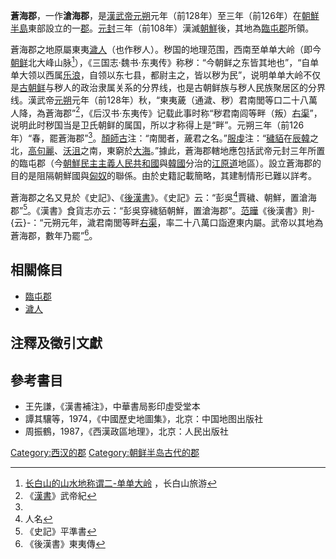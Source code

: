 {{郡
|地望= 朝鮮[[江原道_(北)|江原道]]、<br />韓國[[江原道_(南)|江原道]]
|治所= 不詳
|始置年代= 前128年
|廢置年代= 前126年
|別名 = 滄海郡
|}}

'''蒼海郡'''，一作'''滄海郡'''，是[[西漢|漢]][[漢武帝|武帝]][[元朔|元朔]]元年（前128年）至三年（前126年）在[[朝鮮半島|朝鮮半島]]東部設立的一[[郡|郡]]。[[元封_(西汉)|元封]]三年（前108年）漢滅[[衛氏朝鮮|朝鮮]]後，其地為[[臨屯郡|臨屯郡]]所領。

蒼海郡之地原屬東夷[[濊人|濊人]]（也作秽人）。秽国的地理范围，西南至单单大岭（即今[[朝鲜|朝鲜]]北大峰山脉<ref name="单单大岭">[http://www.cbs.travel/zhuzhan/fqg/20131203/3337.html 长白山的山水地称谓二-单单大岭] {{webarchive|url=https://web.archive.org/web/20170211080042/http://www.cbs.travel/zhuzhan/fqg/20131203/3337.html |date=2017-02-11 }}，长白山旅游</ref>），《三国志·魏书·东夷传》称秽：“今朝鲜之东皆其地也”，“自单单大领以西属[[乐浪|乐浪]]，自领以东七县，都尉主之，皆以秽为民”，说明单单大岭不仅是[[古朝鲜|古朝鲜]]与秽人的政治隶属关系的分界线，也是古朝鲜族与秽人民族聚居区的分界线。漢武帝[[元朔|元朔]]元年（前128年）秋，“東夷薉（通濊、秽）君南閭等口二十八萬人降，為蒼海郡”<ref name="武帝紀">《[[漢書|漢書]]》武帝紀</ref>，《后汉书·东夷传》记载此事时称“秽君南闾等畔（叛）[[卫右渠|右渠]]”，说明此时秽国当是卫氏朝鲜的属国，所以才称得上是“畔”。元朔三年（前126年）“春，罷蒼海郡”<ref name="武帝紀" />。[[顏師古|顏師古]]注：“南閭者，薉君之名。”[[服虔|服虔]]注：“[[濊貊|穢貊]]在[[辰韓|辰韓]]之北，[[高句麗|高句麗]]、[[沃沮|沃沮]]之南，東窮於[[日本海|大海]]。”據此，蒼海郡轄地應包括武帝元封三年所置的臨屯郡（今[[朝鮮民主主義人民共和國|朝鮮民主主義人民共和國]]與[[韓國|韓國]]分治的[[江原道_(朝鮮八道)|江原道]]地區）。設立蒼海郡的目的是阻隔朝鮮國與[[匈奴|匈奴]]的聯係。由於史籍記載簡略，其建制情形已難以詳考。

蒼海郡之名又見於《史記》、《[[後漢書|後漢書]]》。《史記》云：“彭吳<ref>人名</ref>賈穢、朝鮮，置滄海郡”<ref>《史記》平準書</ref>。《漢書》食貨志亦云：“彭吳穿穢貊朝鮮，置滄海郡”。[[范曄|范曄]]《後漢書》則-{云}-：“元朔元年，濊君南閭等畔[[衛右渠|右渠]]，率二十八萬口詣遼東内屬。武帝以其地為蒼海郡，數年乃罷”<ref>《後漢書》東夷傳</ref>。

==相關條目==
*[[臨屯郡|臨屯郡]]
*[[濊人|濊人]]

==注釋及徵引文獻==
<div class="references-small">
<references />
</div>

==參考書目==

*王先謙，《漢書補注》，中華書局影印虛受堂本
*譚其驤等，1974，《中國歷史地圖集》，北京：中国地图出版社
*周振鶴，1987，《西漢政區地理》，北京：人民出版社

{{西汉行政区划|nocat}}
[[Category:西汉的郡|Category:西汉的郡]]
[[Category:朝鲜半岛古代的郡|Category:朝鲜半岛古代的郡]]